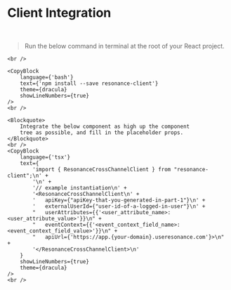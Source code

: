 
# Client Integration

<Theme>
    <br/>
    <Blockquote>
        Run the below command in terminal at the root of your
        React project.
    </Blockquote>

    <br />

    <CopyBlock
        language={'bash'}
        text={'npm install --save resonance-client'}
        theme={dracula}
        showLineNumbers={true}
    />
    <br />

    <Blockquote>
        Integrate the below component as high up the component
        tree as possible, and fill in the placeholder props.
    </Blockquote>
    <br />
    <CopyBlock
        language={'tsx'}
        text={
            'import { ResonanceCrossChannelClient } from "resonance-client";\n' +
            '\n' +
            '// example instantiation\n' +
            '<ResonanceCrossChannelClient\n' +
            '   apiKey={"apiKey-that-you-generated-in-part-1"}\n' +
            '   externalUserId={"user-id-of-a-logged-in-user"}\n' +
            "   userAttributes={{'<user_attribute_name>: <user_attribute_value>'}}\n" +
            "   eventContext={{'<event_context_field_name>: <event_context_field_value>'}}\n" +
            "   apiUrl={'https://app.{your-domain}.useresonance.com'}>\n" +
            '</ResonanceCrossChannelClient>\n'
        }
        showLineNumbers={true}
        theme={dracula}
    />
    <br />
</Theme>